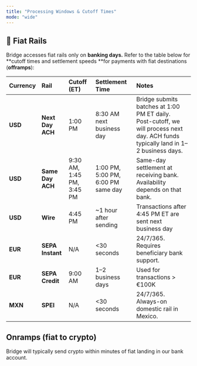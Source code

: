 ```yaml
---
title: "Processing Windows & Cutoff Times"
mode: "wide"
---
```


## **📆 Fiat Rails**

Bridge accesses fiat rails only on **banking days.** Refer to the table below for \*\*cutoff times and settlement speeds \*\*for payments with fiat destinations (**offramps**):

| **Currency** | **Rail**         | **Cutoff (ET)**           | **Settlement Time**                | **Notes**                                                                                                                         |
| :----------- | :--------------- | :------------------------ | :--------------------------------- | :-------------------------------------------------------------------------------------------------------------------------------- |
| **USD**      | **Next Day ACH** | 1:00 PM                   | 8:30 AM next business day          | Bridge submits batches at 1:00 PM ET daily. Post-cutoff, we will process next day. ACH funds typically land in 1–2 business days. |
| **USD**      | **Same Day ACH** | 9:30 AM, 1:45 PM, 3:45 PM | 1:00 PM, 5:00 PM, 6:00 PM same day | Same-day settlement at receiving bank. Availability depends on that bank.                                                         |
| **USD**      | **Wire**         | 4:45 PM                   | ~1 hour after sending              | Transactions after 4:45 PM ET are sent next business day                                                                          |
| **EUR**      | **SEPA Instant** | N/A                       | \<30 seconds                       | 24/7/365. Requires beneficiary bank support.                                                                                      |
| **EUR**      | **SEPA Credit**  | 9:00 AM                   | 1–2 business days                  | Used for transactions \> €100K                                                                                                    |
| **MXN**      | **SPEI**         | N/A                       | \<30 seconds                       | 24/7/365. Always-on domestic rail in Mexico.                                                                                      |

## **Onramps (fiat to crypto)**

Bridge will typically send crypto within minutes of fiat landing in our bank account.
